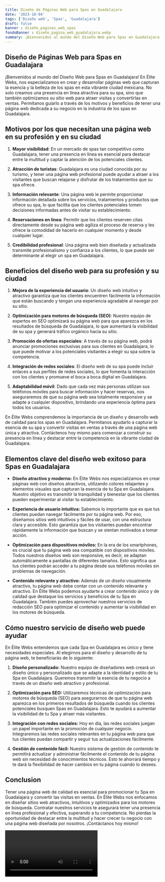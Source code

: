 ```yaml
---
title: Diseño de Páginas Web para Spas en Guadalajara
date: '2023-10-04'
tags: ['Diseño web', 'Spas', 'Guadalajara']
draft: false
banner : diseño_paginas_web_spas
fondoBanner : diseño_pagina_web_guadalajara.webp
summary: ¡Bienvenidos al mundo del Diseño Web para Spas en Guadalajara! En Élite Webs, nos especializamos en crear y desarrollar páginas web que capturan la esencia y la belleza de los spas en esta vibrante ciudad mexicana. No solo creamos una presencia en línea atractiva para su spa, sino que también optimizamos su sitio web para atraer visitas y convertirlas en ventas. Permítanos guiarlo a través de los motivos y beneficios de tener una página web dedicada a su negocio en la industria de los spas en Guadalajara.
---
```


## Diseño de Páginas Web para Spas en Guadalajara

¡Bienvenidos al mundo del Diseño Web para Spas en Guadalajara! En Élite Webs, nos especializamos en crear y desarrollar páginas web que capturan la esencia y la belleza de los spas en esta vibrante ciudad mexicana. No solo creamos una presencia en línea atractiva para su spa, sino que también optimizamos su sitio web para atraer visitas y convertirlas en ventas. Permítanos guiarlo a través de los motivos y beneficios de tener una página web dedicada a su negocio en la industria de los spas en Guadalajara.

## Motivos por los que necesitan una página web en su profesión y en su ciudad

1. **Mayor visibilidad**: En un mercado de spas tan competitivo como Guadalajara, tener una presencia en línea es esencial para destacar entre la multitud y captar la atención de los potenciales clientes.

2. **Atracción de turistas**: Guadalajara es una ciudad conocida por su turismo, y tener una página web profesional puede ayudar a atraer a los visitantes que buscan relajarse y disfrutar de los tratamientos que su spa ofrece.

3. **Información relevante**: Una página web le permite proporcionar información detallada sobre los servicios, tratamientos y productos que ofrece su spa, lo que facilita que los clientes potenciales tomen decisiones informadas antes de visitar su establecimiento.

4. **Reservaciones en línea**: Permitir que los clientes reserven citas directamente desde su página web agiliza el proceso de reserva y les ofrece la comodidad de hacerlo en cualquier momento y desde cualquier lugar.

5. **Credibilidad profesional**: Una página web bien diseñada y actualizada transmite profesionalismo y confianza a los clientes, lo que puede ser determinante al elegir un spa en Guadalajara.

## Beneficios del diseño web para su profesión y su ciudad

1. **Mejora de la experiencia del usuario**: Un diseño web intuitivo y atractivo garantiza que los clientes encuentren fácilmente la información que están buscando y tengan una experiencia agradable al navegar por su sitio.

2. **Optimización para motores de búsqueda (SEO)**: Nuestro equipo de expertos en SEO optimizará su página web para que aparezca en los resultados de búsqueda de Guadalajara, lo que aumentará la visibilidad de su spa y generará tráfico orgánico hacia su sitio.

3. **Promoción de ofertas especiales**: A través de su página web, podrá anunciar promociones exclusivas para sus clientes en Guadalajara, lo que puede motivar a los potenciales visitantes a elegir su spa sobre la competencia.

4. **Integración de redes sociales**: El diseño web de su spa puede incluir enlaces a sus perfiles de redes sociales, lo que fomenta la interacción con los clientes y promueve el boca a boca digital en Guadalajara.

5. **Adaptabilidad móvil**: Dado que cada vez más personas utilizan sus teléfonos móviles para buscar información y hacer reservas, nos aseguraremos de que su página web sea totalmente responsive y se adapte a cualquier dispositivo, brindando una experiencia óptima para todos los usuarios.

En Élite Webs comprendemos la importancia de un diseño y desarrollo web de calidad para los spas en Guadalajara. Permítanos ayudarlo a capturar la esencia de su spa y convertir visitas en ventas a través de una página web única y atractiva. Contáctenos hoy mismo para comenzar a construir su presencia en línea y destacar entre la competencia en la vibrante ciudad de Guadalajara.

<GifSeo />

<Cta />

## Elementos clave del diseño web exitoso para Spas en Guadalajara

- **Diseño atractivo y moderno:** En Élite Webs nos especializamos en crear páginas web con diseños atractivos, utilizando colores relajantes y elementos visuales que capturan la esencia de tu Spa en Guadalajara. Nuestro objetivo es transmitir la tranquilidad y bienestar que los clientes pueden experimentar al visitar tu establecimiento.

- **Experiencia de usuario intuitiva:** Sabemos lo importante que es que tus clientes puedan navegar fácilmente por tu página web. Por eso, diseñamos sitios web intuitivos y fáciles de usar, con una estructura clara y accesible. Esto garantiza que los visitantes puedan encontrar rápidamente la información que buscan y se sientan motivados a tomar acción.

- **Optimización para dispositivos móviles:** En la era de los smartphones, es crucial que tu página web sea compatible con dispositivos móviles. Todos nuestros diseños web son responsive, es decir, se adaptan automáticamente a pantallas de diferentes tamaños. Esto significa que tus clientes podrán acceder a tu página desde sus teléfonos móviles sin problemas de navegación.

- **Contenido relevante y atractivo:** Además de un diseño visualmente atractivo, tu página web debe contar con un contenido relevante y atractivo. En Élite Webs podemos ayudarte a crear contenido único y de calidad que destaque los servicios y beneficios de tu Spa en Guadalajara. También puedes aprovechar nuestros servicios de redacción SEO para optimizar el contenido y aumentar la visibilidad en los motores de búsqueda.

## Cómo nuestro servicio de diseño web puede ayudar

En Élite Webs entendemos que cada Spa en Guadalajara es único y tiene necesidades especiales. Al elegirnos para el diseño y desarrollo de tu página web, te beneficiarás de lo siguiente:

1. **Diseño personalizado:** Nuestro equipo de diseñadores web creará un diseño único y personalizado que se adapte a la identidad y estilo de tu Spa en Guadalajara. Queremos transmitir la esencia de tu negocio a través de un diseño web atractivo y profesional.

2. **Optimización para SEO:** Utilizaremos técnicas de optimización para motores de búsqueda (SEO) para asegurarnos de que tu página web aparezca en los primeros resultados de búsqueda cuando los clientes potenciales busquen Spas en Guadalajara. Esto te ayudará a aumentar la visibilidad de tu Spa y atraer más visitantes.

3. **Integración con redes sociales:** Hoy en día, las redes sociales juegan un papel importante en la promoción de cualquier negocio. Integraremos las redes sociales relevantes en tu página web para que tus clientes puedan compartir y seguir tus actualizaciones fácilmente.

4. **Gestión de contenido fácil:** Nuestro sistema de gestión de contenido te permitirá actualizar y administrar fácilmente el contenido de tu página web sin necesidad de conocimientos técnicos. Esto te ahorrará tiempo y te dará la flexibilidad de hacer cambios en tu página cuando lo desees.

## Conclusion

Tener una página web de calidad es esencial para promocionar tu Spa en Guadalajara y convertir las visitas en ventas. En Élite Webs nos enfocamos en diseñar sitios web atractivos, intuitivos y optimizados para los motores de búsqueda. Contratar nuestros servicios te asegurará tener una presencia en línea profesional y efectiva, superando a tu competencia. No pierdas la oportunidad de destacar entre la multitud y hacer crecer tu negocio con una página web diseñada por nosotros. ¡Contáctanos hoy mismo!

<Video />

<CtaBot job='Spas' city='Guadalajara'/>

<Gmaps query='Guadalajara+españa+maps' />